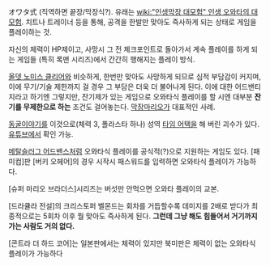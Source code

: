 オワタ式 (직역하면 끝장/막장식?). 유래는 [[wiki:"인생막장 대모험" 인생 오와타의 대모험]].
치트나 트레이너 등을 통해, 공격을 한발만 맞아도 즉사하게 되는 상태로 게임을 플레이하는 것.

자신의 체력이 HP제이고, 사망시 그 전 체크포인트로 돌아가서 계속 플레이를 하게 되는 게임들 (특히 록맨 시리즈)에서 간간히 행해지는 플레이 방식.

[[올뎃 노미스 클리어]]와 비슷하게, 한번만 맞아도 사망하게 되므로 심적 부담감이 커지며, 이에 무기/기술 제한까지 걸 경우 그 부담은 더욱 더 불어나게 된다.
이에 대한 어드밴티지라고 하기엔 그렇지만, 잔기제가 있는 게임으로 오와타식 플레이를 할 시엔 대부분 '''잔기를 무제한으로 하는''' 조건도 걸어놓는다. [[막장마리오]]가 대표적인 사례.

[[동굴이야기]]를 이것으로(체력 3, 폴라스타 하나) 성역 [[타임 어택]]을 해 버린 괴수가 있다. [[유튜브]]에서 확인 가능.

[[메탈슬러그 어드밴스]]처럼 오와타식 플레이를 공식적(?)으로 지원하는 게임도 있다. [패미컴]판 [버키 오헤어]의 경우 시작시 패스워드를 입력하면 오와타식 플레이가 가능하다. 

[슈퍼 마리오 브라더스]시리즈는 버섯만 안먹으면 오와타 플레이의 교본. 

[드라큘라 전설]의 크리스토퍼 벨몬드는 회차를 거듭할수록 데미지를 2배로 받다가 최종적으로는 5회차 이후 뭘 맞아도 즉사하게 된다. '''그런데 그냥 해도 힘들어서 거기까지 가는 사람도 거의 없다.'''

[콘트라 더 하드 코어]는 일본판에서는 체력이 있지만 북미판은 체력이 없는 오와타식 플레이가 가능하다
